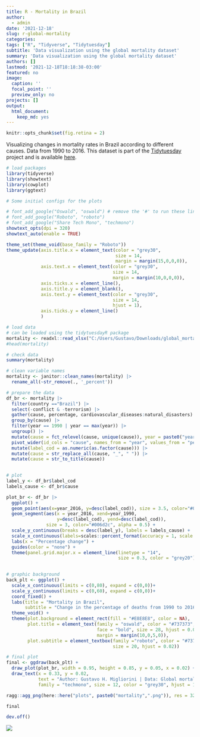 ```yaml
---
title: R - Mortality in Brazil
author:
  - admin
date: '2021-12-18'
slug: r-global-mortality
categories:
tags: ["R", "Tidyverse", "Tidytuesday"]
subtitle: 'Data visualization using the global mortality dataset'
summary: 'Data visualization using the global mortality dataset'
authors: []
lastmod: '2021-12-18T18:18:38-03:00'
featured: no
image:
  caption: ''
  focal_point: ''
  preview_only: no
projects: []
output:
  html_document:
    keep_md: yes
---
```


```r
knitr::opts_chunk$set(fig.retina = 2)
```

Visualizing changes in mortality rates in Brazil according to different causes. Data from 1990 to 2016. This dataset is part of the [Tidytuesday](https://github.com/rfordatascience/tidytuesday) project and is available [here](https://github.com/rfordatascience/tidytuesday/tree/master/data/2018/2018-04-16).

```r
# load packages
library(tidyverse)
library(showtext)
library(cowplot)
library(ggtext)
```

```r
# Some initial configs for the plots

# font_add_google("Oswald", "oswald") # remove the '#' to run these lines for the first time
# font_add_google("Roboto", "roboto")
# font_add_google("Share Tech Mono", "techmono")
showtext_opts(dpi = 320)
showtext_auto(enable = TRUE)

theme_set(theme_void(base_family = "Roboto"))
theme_update(axis.title.x = element_text(color = "grey30", 
                                         size = 14, 
                                         margin = margin(15,0,0,0)),
             axis.text.x = element_text(color = "grey30", 
                                        size = 14, 
                                        margin = margin(10,0,0,0)),
             axis.ticks.x = element_line(),
             axis.title.y = element_blank(),
             axis.text.y = element_text(color = "grey30", 
                                        size = 14, 
                                        hjust = 1),
             axis.ticks.y = element_line()
             )
```


```r
# load data
# can be loaded using the tidytuesdayR package
mortality <- readxl::read_xlsx("C:/Users/Gustavo/Downloads/global_mortality.xlsx")
#head(mortality)

# check data
summary(mortality)
```

```r
# clean variable names
mortality <- janitor::clean_names(mortality) |>
  rename_all(~str_remove(., '_percent'))
```


```r
# prepare the data
df_br <- mortality |> 
  filter(country =="Brazil") |>
  select(-conflict & -terrorism) |>
  gather(cause, percentage, cardiovascular_diseases:natural_disasters) |>
  group_by(cause) |>
  filter(year == 1990 | year == max(year)) |>
  ungroup() |>
  mutate(cause = fct_relevel(cause, unique(cause)), year = paste0("year_", year)) |>
  pivot_wider(id_cols = "cause", names_from = "year", values_from = "percentage") |>
  mutate(label_cod = as.numeric(as.factor(cause))) |>
  mutate(cause = str_replace_all(cause, "_", " ")) |>
  mutate(cause = str_to_title(cause))
  
```


```r
# plot 
label_y <- df_br$label_cod
labels_cause <- df_br$cause

plot_br <- df_br |>
  ggplot() +
  geom_point(aes(x=year_2016, y=desc(label_cod)), size = 3.5, color="#006d2c") +
  geom_segment(aes(x = year_2016, xend=year_1990, 
                   y=desc(label_cod), yend=desc(label_cod)), 
               size = 3, color="#006d2c", alpha = 0.5) +
  scale_y_continuous(breaks = desc(label_y), labels = labels_cause) +
  scale_x_continuous(labels=scales::percent_format(accuracy = 1, scale = 1)) +
  labs(x = "Percentage change") +
  guides(color = "none") +
  theme(panel.grid.major.x = element_line(linetype = "14", 
                                          size = 0.3, color = "grey20"))
  
```


```r
# graphic background
back_plt <- ggplot() +
  scale_x_continuous(limits = c(0,80), expand = c(0,0))+
  scale_y_continuous(limits = c(0,60), expand = c(0,0))+
  coord_fixed() +
  labs(title = "Mortality in Brazil", 
       subtitle = "Change in the percentage of deaths from 1990 to 2016") +
  theme_void() +
  theme(plot.background = element_rect(fill = "#E8E8E8", color = NA),
        plot.title = element_text(family = "oswald", color = "#737373", 
                                  face = "bold", size = 28, hjust = 0.01, 
                                  margin = margin(10,0,5,0)),
        plot.subtitle = element_textbox(family ="roboto", color = "#737373", 
                                        size = 20, hjust = 0.02))

# final plot
final <- ggdraw(back_plt) + 
  draw_plot(plot_br, width = 0.95, height = 0.85, y = 0.05, x = 0.02) +
  draw_text(x = 0.33, y = 0.02, 
            text = "Author: Gustavo H. Migliorini | Data: Global mortality", 
            family = "techmono", size = 12, color = "grey30", hjust = 1)

```


```r
ragg::agg_png(here::here("plots", paste0("mortality",".png")), res = 320, width = 12, height = 10, units = "in")

final

dev.off()
```

![](index_files/figure-html/mortality.png)<!-- -->




